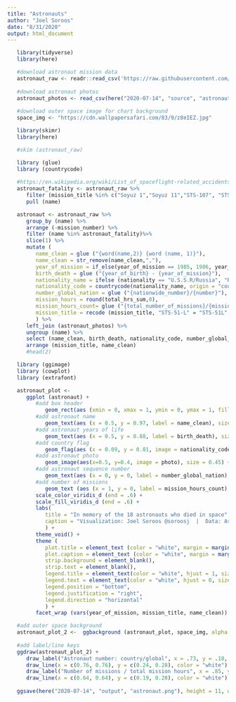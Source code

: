 ```yaml
---
title: "Astronauts"
author: "Joel Soroos"
date: "8/31/2020"
output: html_document
---
```



```r

   library(tidyverse)
   library(here)

   #download astronaut mission data
   astronaut_raw <- readr::read_csv('https://raw.githubusercontent.com/rfordatascience/tidytuesday/master/data/2020/2020-07-14/astronauts.csv')
   
   #download astronaut photos
   astronaut_photos <- read_csv(here("2020-07-14", "source", "astronaut photos.csv"))
   
   #download outer space image for chart background
   space_img <- "https://cdn.wallpapersafari.com/83/9/z8eIEZ.jpg"
```


```r

   library(skimr)
   library(here)

   #skim (astronaut_raw)
```


```r

   library (glue)
   library (countrycode)
   
   #https://en.wikipedia.org/wiki/List_of_spaceflight-related_accidents_and_incidents
   astronaut_fatality <- astronaut_raw %>%
      filter (mission_title %in% c("Soyuz 1","Soyuz 11","STS-107", "STS-51L","STS-51-L", "STS 51-L")) %>%
      pull (name)

   astronaut <- astronaut_raw %>%
      group_by (name) %>%
      arrange (-mission_number) %>%
      filter (name %in% astronaut_fatality)%>%
      slice(1) %>%
      mutate (
         name_clean = glue ("{word(name,2)} {word (name, 1)}"),
         name_clean = str_remove(name_clean,","),
         year_of_mission = if_else(year_of_mission == 1985, 1986, year_of_mission),
         birth_death = glue ("{year_of_birth} - {year_of_mission}"),
         nationality_name = ifelse (nationality == "U.S.S.R/Russia", "Russia",nationality),
         nationality_code = countrycode(nationality_name, origin = "country.name", destination = "iso2c"),
         number_global_nation = glue ("{nationwide_number}/{number}"),
         mission_hours = round(total_hrs_sum,0),
         mission_hours_count= glue ("{total_number_of_missions}/{mission_hours}"),
         mission_title = recode (mission_title, "STS-51-L" = "STS-51L", "STS 51-L" = "STS-51L")
         ) %>%
      left_join (astronaut_photos) %>%
      ungroup (name) %>%
      select (name_clean, birth_death, nationality_code, number_global_nation, mission_title, year_of_mission, mission_hours_count, photo) %>%
      arrange (mission_title, name_clean)
      #head(2)
```


```r

   library (ggimage)
   library (cowplot)
   library (extrafont)

   astronaut_plot <-
      ggplot (astronaut) +
         #add box header
            geom_rect(aes (xmin = 0, xmax = 1, ymin = 0, ymax = 1, fill = mission_title, color = mission_title), size = 4) +
         #add astronaut name
            geom_text(aes (x = 0.5, y = 0.97, label = name_clean), size = 6, hjust = 0.5, color = "white") +
         #add astronaut years of life
            geom_text(aes (x = 0.5, y = 0.88, label = birth_death), size = 6, hjust = 0.5, vjust = 1, color = "white") +
         #add country flag
            geom_flag(aes (x = 0.09, y = 0.81, image = nationality_code), size = 0.17, hjust = 0.5) +
         #add astronaut photo
            geom_image(aes(x=0.5, y=0.4, image = photo), size = 0.45) +
         #add astronaut sequence number
            geom_text(aes (x = 0, y = 0, label = number_global_nation), size = 5, hjust = 0, vjust = 0, color = "white") +
         #add number of missions
            geom_text (aes (x = 1, y = 0, label = mission_hours_count), size = 5, hjust = 1, vjust = 0, color = "white") +
         scale_color_viridis_d (end = .6) +
         scale_fill_viridis_d (end = .6) +
         labs(
            title = "In memory of the 18 astronauts who died in space",
            caption = "Visualization: Joel Soroos @soroosj  |  Data: Astronaut Database"
            ) +
         theme_void() +
         theme (
            plot.title = element_text (color = "white", margin = margin(0,0,30,0), hjust = 0.5, size = 22),
            plot.caption = element_text (color = "white", margin = margin(22,0,3,0), hjust = 1, size = 14),
            strip.background = element_blank(),
            strip.text = element_blank(),
            legend.title = element_text(color = "white", hjust = 1, size = 13),
            legend.text = element_text(color = "white", hjust = 0, size = 13),
            legend.position = "bottom",
            legend.justification = "right",
            legend.direction = "horizontal"
            ) +
         facet_wrap (vars(year_of_mission, mission_title, name_clean)) 

   #add outer space background
   astronaut_plot_2 <-  ggbackground (astronaut_plot, space_img, alpha = 0.2)
      
   #add label/line keys
   ggdraw(astronaut_plot_2) + 
      draw_label("Astronaut number: country/global", x = .73, y = .18, color = "white") +
      draw_line(x = c(0.76, 0.76), y = c(0.24, 0.28), color = "white") +
      draw_label("Number of missions / total mission hours", x = .85, y = .23, color = "white") +
      draw_line(x = c(0.64, 0.64), y = c(0.19, 0.28), color = "white")
   
   ggsave(here("2020-07-14", "output", "astronaut.png"), height = 11, width = 12)
```